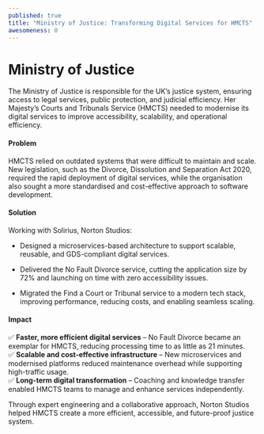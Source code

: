 ```yaml
---
published: true
title: "Ministry of Justice: Transforming Digital Services for HMCTS"
awesomeness: 0
---
```

# **Ministry of Justice**

The Ministry of Justice is responsible for the UK’s justice system, ensuring access to legal services, public protection, and judicial efficiency. Her Majesty’s Courts and Tribunals Service (HMCTS) needed to modernise its digital services to improve accessibility, scalability, and operational efficiency.

#### **Problem**

HMCTS relied on outdated systems that were difficult to maintain and scale. New legislation, such as the Divorce, Dissolution and Separation Act 2020, required the rapid deployment of digital services, while the organisation also sought a more standardised and cost-effective approach to software development.

#### **Solution**

Working with Solirius, Norton Studios:

*   Designed a microservices-based architecture to support scalable, reusable, and GDS-compliant digital services.
    
*   Delivered the No Fault Divorce service, cutting the application size by 72% and launching on time with zero accessibility issues.
    
*   Migrated the Find a Court or Tribunal service to a modern tech stack, improving performance, reducing costs, and enabling seamless scaling.
    

#### **Impact**

✅ **Faster, more efficient digital services** – No Fault Divorce became an exemplar for HMCTS, reducing processing time to as little as 21 minutes.  
✅ **Scalable and cost-effective infrastructure** – New microservices and modernised platforms reduced maintenance overhead while supporting high-traffic usage.  
✅ **Long-term digital transformation** – Coaching and knowledge transfer enabled HMCTS teams to manage and enhance services independently.

Through expert engineering and a collaborative approach, Norton Studios helped HMCTS create a more efficient, accessible, and future-proof justice system.